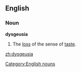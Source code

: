 ==English==

===Noun===
'''dysgeusia'''

# The [[loss]] of the sense of [[taste]].

[[Category:English nouns]]

[[zh:dysgeusia]]